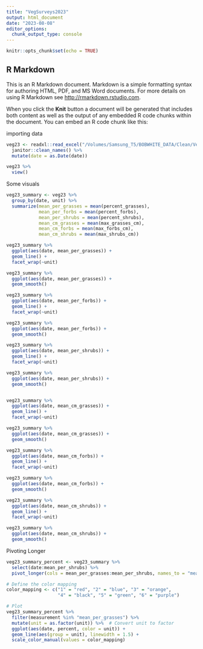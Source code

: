 ```yaml
---
title: "VegSurveys2023"
output: html_document
date: "2023-08-08"
editor_options: 
  chunk_output_type: console
---
```


```r
knitr::opts_chunk$set(echo = TRUE)
```

## R Markdown

This is an R Markdown document. Markdown is a simple formatting syntax for authoring HTML, PDF, and MS Word documents. For more details on using R Markdown see <http://rmarkdown.rstudio.com>.

When you click the **Knit** button a document will be generated that includes both content as well as the output of any embedded R code chunks within the document. You can embed an R code chunk like this:

importing data
```r
veg23 <- readxl::read_excel("/Volumes/Samsung_T5/BOBWHITE_DATA/Clean/VegSurveys2023.xlsx") %>%
  janitor::clean_names() %>%
  mutate(date = as.Date(date))

veg23 %>%
  view()
```

Some visuals
```r
veg23_summary <- veg23 %>% 
  group_by(date, unit) %>%
  summarize(mean_per_grasses = mean(percent_grasses),
            mean_per_forbs = mean(percent_forbs),
            mean_per_shrubs = mean(percent_shrubs),
            mean_cm_grasses = mean(max_grasses_cm),
            mean_cm_forbs = mean(max_forbs_cm),
            mean_cm_shrubs = mean(max_shrubs_cm))

veg23_summary %>%
  ggplot(aes(date, mean_per_grasses)) +
  geom_line() +
  facet_wrap(~unit)

veg23_summary %>%
  ggplot(aes(date, mean_per_grasses)) +
  geom_smooth()

veg23_summary %>%
  ggplot(aes(date, mean_per_forbs)) +
  geom_line() +
  facet_wrap(~unit)

veg23_summary %>%
  ggplot(aes(date, mean_per_forbs)) +
  geom_smooth()

veg23_summary %>%
  ggplot(aes(date, mean_per_shrubs)) +
  geom_line() +
  facet_wrap(~unit)

veg23_summary %>%
  ggplot(aes(date, mean_per_shrubs)) +
  geom_smooth()


veg23_summary %>%
  ggplot(aes(date, mean_cm_grasses)) +
  geom_line() +
  facet_wrap(~unit)

veg23_summary %>%
  ggplot(aes(date, mean_cm_grasses)) +
  geom_smooth()

veg23_summary %>%
  ggplot(aes(date, mean_cm_forbs)) +
  geom_line() +
  facet_wrap(~unit)

veg23_summary %>%
  ggplot(aes(date, mean_cm_forbs)) +
  geom_smooth()

veg23_summary %>%
  ggplot(aes(date, mean_cm_shrubs)) +
  geom_line() +
  facet_wrap(~unit)

veg23_summary %>%
  ggplot(aes(date, mean_cm_shrubs)) +
  geom_smooth()
```

Pivoting Longer
```r
veg23_summary_percent <- veg23_summary %>%
  select(date:mean_per_shrubs) %>%
  pivot_longer(cols = mean_per_grasses:mean_per_shrubs, names_to = "measurement", values_to = "percent")

# Define the color mapping
color_mapping <- c("1" = "red", "2" = "blue", "3" = "orange", 
                   "4" = "black", "5" = "green", "6" = "purple")

# Plot
veg23_summary_percent %>%
  filter(measurement %in% "mean_per_grasses") %>%
  mutate(unit = as.factor(unit)) %>%  # Convert unit to factor
  ggplot(aes(date, percent, color = unit)) +
  geom_line(aes(group = unit), linewidth = 1.5) +
  scale_color_manual(values = color_mapping)

```


